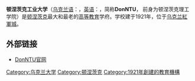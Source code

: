 {{大学
|名称            = 顿涅茨克国立工业大学
|图像            = Coat of arms DNTU.png 
|image_size     = 120px
|motto          = 
|建校            = {{start date and age|1921}}
|类型            = 国立大学 
|endowment      = 
|chancellor     =
|president      = 
|provost        = 
|undergrad      = 
|postgrad       =  
|市             = <br>{{flag|頓涅茨克人民共和國}}[[紅軍城_(烏克蘭)|紅軍城]] 
|state          = 
|国家            = {{flag|烏克蘭}}(國際承認)<br>{{flag|頓涅茨克人民共和國}}(實際控制)
|校园            = [[市区|市区]] 
|affiliations   = 
|mascot         = 
|free_label     = 
|free           = 
|colours        = 
|网站           = [http://donntu.edu.ua/ donntu.edu.ua]
|logo           = 
}}

'''顿涅茨克工业大学'''（[[乌克兰语|乌克兰语]]：{{lang|uk|'''Донецький національний технічний університет'''}}，[[英语|英语]]：{{lang|en|'''Donetsk National Technical University'''}}，简称'''DonNTU'''， 前身为顿涅茨克理工学院）是[[顿涅茨克|顿涅茨克]]最大和最老的[[高等教育|高等教育]]学府。学校建于1921年，位于[[乌克兰|乌克兰]][[紅軍城_(烏克蘭)|紅軍城]]。

== 外部链接 ==
{{commonscat|Donetsk National Technical University}}
* [http://donntu.mon.gov.ua/ DonNTU官网]

{{Univ-stub}}
{{Ukraine-stub}}
{{乌克兰大学}}
{{Authority control}}
[[Category:乌克兰大学|Category:乌克兰大学]]
[[Category:顿涅茨克|Category:顿涅茨克]]
[[Category:1921年創建的教育機構|Category:1921年創建的教育機構]]